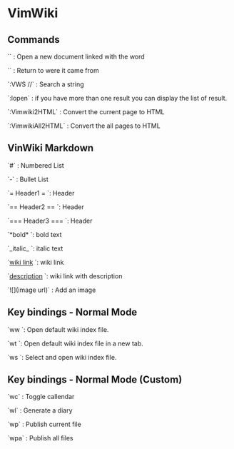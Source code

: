 = VimWiki =


== Commands ==


`<enter>` : Open a new document linked with the word

`<backspace>` : Return to were it came from

`:VWS /<string to search>/` : Search a string

`:lopen` : if you have more than one result you can display the list of result.

`:Vimwiki2HTML` : Convert the current page to HTML

`:VimwikiAll2HTML` : Convert the all pages to HTML


== VinWiki Markdown ==


`#` : Numbered List

`-` : Bullet List

`= Header1 = `: Header

`== Header2 == `: Header

`=== Header3 === `: Header

`*bold* `: bold text

`_italic_ `: italic text

`[[wiki link]] `: wiki link

`[[wiki link|description]] `: wiki link with description

`![<alternative text>](image url)` : Add an image

== Key bindings - Normal Mode ==

`<Leader>ww `: Open default wiki index file.

`<Leader>wt `: Open default wiki index file in a new tab.

`<Leader>ws `: Select and open wiki index file.

== Key bindings - Normal Mode (Custom) ==

`<Leader>wc` : Toggle callendar

`<Leader>wl` : Generate a diary

`<Leader>wp` : Publish current file

`<Leader>wpa` : Publish all files

